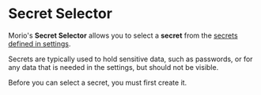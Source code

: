 # Secret Selector

Morio's **Secret Selector** allows you to select a **secret** from
the [secrets defined in settings](/settings/tokens/secrets).

Secrets are typically used to hold sensitive data, such as passwords, or for
any data that is needed in the settings, but should not be visible.

<Note compact noP>
  Before you can select a secret, you must first create it.
</Note>
